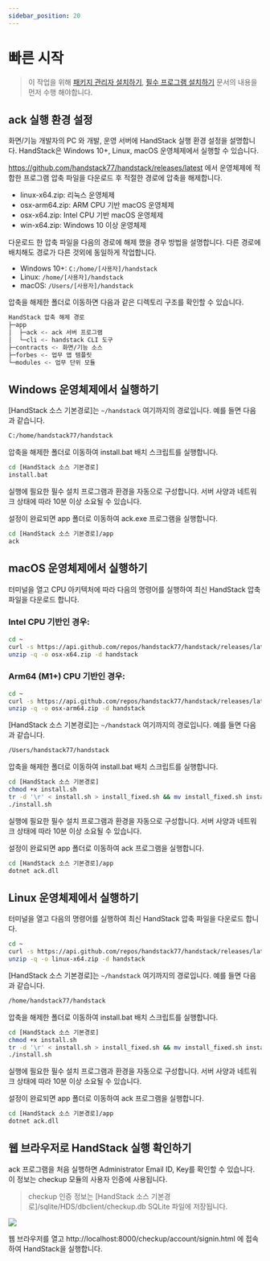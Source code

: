 ```yaml
---
sidebar_position: 20
---
```


# 빠른 시작

> 이 작업을 위해 [패키지 관리자 설치하기](/docs/startup/install/%ED%8C%A8%ED%82%A4%EC%A7%80-%EA%B4%80%EB%A6%AC%EC%9E%90-%EC%84%A4%EC%B9%98%ED%95%98%EA%B8%B0), [필수 프로그램 설치하기](/docs/startup/install/%ED%95%84%EC%88%98-%ED%94%84%EB%A1%9C%EA%B7%B8%EB%9E%A8-%EC%84%A4%EC%B9%98%ED%95%98%EA%B8%B0) 문서의 내용을 먼저 수행 해야합니다.

## ack 실행 환경 설정

화면/기능 개발자의 PC 와 개발, 운영 서버에 HandStack 실행 환경 설정을 설명합니다. HandStack은 Windows 10+, Linux, macOS 운영체제에서 실행할 수 있습니다.

https://github.com/handstack77/handstack/releases/latest 에서 운영체제에 적합한 프로그램 압축 파일을 다운로드 후 적절한 경로에 압축을 해제합니다.

* linux-x64.zip: 리눅스 운영체제
* osx-arm64.zip: ARM CPU 기반 macOS 운영체제
* osx-x64.zip: Intel CPU 기반 macOS 운영체제
* win-x64.zip: Windows 10 이상 운영체제

다운로드 한 압축 파일을 다음의 경로에 해제 했을 경우 방법을 설명합니다. 다른 경로에 배치해도 경로가 다른 것외에 동일하게 작업합니다.

- Windows 10+: `C:/home/[사용자]/handstack`
- Linux: `/home/[사용자]/handstack`
- macOS: `/Users/[사용자]/handstack`

압축을 해제한 폴더로 이동하면 다음과 같은 디렉토리 구조를 확인할 수 있습니다.

```bash
HandStack 압축 해제 경로
├─app
│  ├─ack <- ack 서버 프로그램
│  └─cli <- handstack CLI 도구
├─contracts <- 화면/기능 소스
├─forbes <- 업무 앱 템플릿
└─modules <- 업무 단위 모듈
```

## Windows 운영체제에서 실행하기

[HandStack 소스 기본경로]는 `~/handstack` 여기까지의 경로입니다. 예를 들면 다음과 같습니다.

```bash
C:/home/handstack77/handstack
```

압축을 해제한 폴더로 이동하여 install.bat 배치 스크립트를 실행합니다.
```bash
cd [HandStack 소스 기본경로]
install.bat
```

실행에 필요한 필수 설치 프로그램과 환경을 자동으로 구성합니다. 서버 사양과 네트워크 상태에 따라 10분 이상 소요될 수 있습니다.

설정이 완료되면 app 폴더로 이동하여 ack.exe 프로그램을 실행합니다.
```bash
cd [HandStack 소스 기본경로]/app
ack
```

## macOS 운영체제에서 실행하기

터미널을 열고 CPU 아키텍처에 따라 다음의 명령어를 실행하여 최신 HandStack 압축 파일을 다운로드 합니다.

### Intel CPU 기반인 경우:

```bash
cd ~
curl -s https://api.github.com/repos/handstack77/handstack/releases/latest | grep "browser_download_url.*osx-x64.zip" | cut -d : -f 2,3 | tr -d \" | xargs -n 1 curl -L -o osx-x64.zip
unzip -q -o osx-x64.zip -d handstack
```

### Arm64 (M1+) CPU 기반인 경우:

```bash
cd ~
curl -s https://api.github.com/repos/handstack77/handstack/releases/latest | grep "browser_download_url.*osx-arm64.zip" | cut -d : -f 2,3 | tr -d \" | xargs -n 1 curl -L -o osx-arm64.zip
unzip -q -o osx-arm64.zip -d handstack
```

[HandStack 소스 기본경로]는 `~/handstack` 여기까지의 경로입니다. 예를 들면 다음과 같습니다.

```bash
/Users/handstack77/handstack
```

압축을 해제한 폴더로 이동하여 install.bat 배치 스크립트를 실행합니다.
```bash
cd [HandStack 소스 기본경로]
chmod +x install.sh
tr -d '\r' < install.sh > install_fixed.sh && mv install_fixed.sh install.sh # 윈도우에서 작성된 스크립트 파일을 macOS에서 실행하기 위해 줄바꿈 문자 제거합니다.
./install.sh
```

실행에 필요한 필수 설치 프로그램과 환경을 자동으로 구성합니다. 서버 사양과 네트워크 상태에 따라 10분 이상 소요될 수 있습니다.

설정이 완료되면 app 폴더로 이동하여 ack 프로그램을 실행합니다.
```bash
cd [HandStack 소스 기본경로]/app
dotnet ack.dll
```

## Linux 운영체제에서 실행하기

터미널을 열고 다음의 명령어를 실행하여 최신 HandStack 압축 파일을 다운로드 합니다.

```bash
cd ~
curl -s https://api.github.com/repos/handstack77/handstack/releases/latest | grep "browser_download_url.*linux-x64.zip" | cut -d : -f 2,3 | tr -d \" | xargs -n 1 curl -L -o linux-x64.zip
unzip -q -o linux-x64.zip -d handstack
```

[HandStack 소스 기본경로]는 `~/handstack` 여기까지의 경로입니다. 예를 들면 다음과 같습니다.

```bash
/home/handstack77/handstack
```

압축을 해제한 폴더로 이동하여 install.bat 배치 스크립트를 실행합니다.
```bash
cd [HandStack 소스 기본경로]
chmod +x install.sh
tr -d '\r' < install.sh > install_fixed.sh && mv install_fixed.sh install.sh # 윈도우에서 작성된 스크립트 파일을 Linux에서 실행하기 위해 줄바꿈 문자 제거합니다.
./install.sh
```

실행에 필요한 필수 설치 프로그램과 환경을 자동으로 구성합니다. 서버 사양과 네트워크 상태에 따라 10분 이상 소요될 수 있습니다.

설정이 완료되면 app 폴더로 이동하여 ack 프로그램을 실행합니다.
```bash
cd [HandStack 소스 기본경로]/app
dotnet ack.dll
```

## 웹 브라우저로 HandStack 실행 확인하기

ack 프로그램을 처음 실행하면 Administrator Email ID, Key를 확인할 수 있습니다. 이 정보는 checkup 모듈의 사용자 인증에 사용됩니다.

> checkup 인증 정보는 [HandStack 소스 기본경로]/sqlite/HDS/dbclient/checkup.db SQLite 파일에 저장됩니다.

![](img/start-ack.png)

웹 브라우저를 열고 http://localhost:8000/checkup/account/signin.html 에 접속하여 HandStack을 실행합니다.